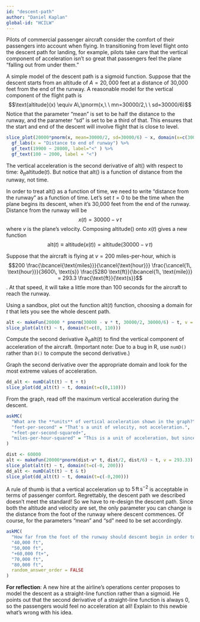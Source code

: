 ```yaml
---
id: "descent-path"
author: "Daniel Kaplan"
global-id: "HCILW"
---
```


Pilots of commercial passenger aircraft consider the comfort of their passengers into account when flying. In transitioning from level flight onto the descent path for landing, for example, pilots take care that the vertical component of acceleration isn't so great that passengers feel the plane "falling out from under them."

A simple model of the descent path is a sigmoid function. Suppose that the descent starts from an altitude of $A = 20,000$ feet at a distance of 30,000 feet from the end of the runway. A reasonable model for the vertical component of the flight path is $$\text{altitude}(x) \equiv A\,\pnorm(x,\ \  mn=30000/2,\ \  sd=30000/6)$$  Notice that the parameter "mean" is set to be half the distance to the runway, and the parameter "sd" is set to be a third of that. This ensures that the start and end of the descent will involve flight that is close to level.

```r
slice_plot(20000*pnorm(x, mean=30000/2, sd=30000/6) ~ x, domain(x=c(30000,0))) %>%
  gf_labs(x = "Distance to end of runway") %>%
  gf_text(19900 ~ 28000, label="<" ) %>%
  gf_text(100 ~ 2000, label = "<")
```

The vertical acceleration is the second derivative of alt() with respect to time: $\partial_{tt} \text{altitude}(t)$. But notice that alt() is a function of distance from the runway, not time. 

In order to treat alt() as a function of time, we need to write "distance from the runway" as a function of time. Let's set $t=0$ to be the time when the plane begins its descent, when it's 30,000 feet from the end of the runway. Distance from the runway will be $$x(t) = 30000 - v\, t$$ where $v$ is the plane's velocity.
Composing altitude() onto $x(t)$ gives a new function 
$$\text{alt}(t) \equiv \text{altitude}(x(t)) = \text{altitude}(30000-v\, t)$$

Suppose that the aircraft is flying at $v = 200$ miles-per-hour, which is $$200  \frac{\bcancel{\text{miles}}}{\cancel{\text{hour}}} \frac{\cancel{1\, \text{hour}}}{3600\, \text{s}} \frac{5280 \text{ft}}{\bcancel{1\, \text{mile}}} = 293.3 \frac{\text{ft}}{\text{s}}$$. 
At that speed, it will take a little more than 100 seconds for the aircraft to reach the runway.

Using a sandbox, plot out the function alt($t$) function, choosing a domain for $t$ that lets you see the whole descent path. 
```r
alt <- makeFun(20000 * pnorm(30000 - v * t, 30000/2, 30000/6) ~ t, v = 293.3)
slice_plot(alt(t) ~ t, domain(t=c(0, 110)))
```



Compute the second derivative $\partial_{tt} \text{alt}(t)$ to find the vertical component of acceleration of the aircraft. (Important note: Due to a bug in R, use `numD()` rather than `D()` to compute the second derivative.)

Graph the second derivative over the appropriate domain and look for the most extreme values of acceleration.

```r
dd_alt <- numD(alt(t) ~ t + t)
slice_plot(dd_alt(t) ~ t, domain(t=c(0,110)))
```
From the graph, read off the maximum vertical acceleration during the descent.

```r
askMC(
  "What are the **units** of vertical acceleration shown in the graph?",
  "feet-per-second" = "That's a unit of velocity, not acceleration.",
  "+feet-per-second-squared+",
  "miles-per-hour-squared" = "This is a unit of acceleration, but since we used feet and seconds in defining the alt() function, the second derivative will also be in feet and seconds."
)
```


```r
dist <- 60000
alt <- makeFun(20000*pnorm(dist-v* t, dist/2, dist/6) ~ t, v = 293.33)
slice_plot(alt(t) ~ t, domain(t=c(-0, 200)))
dd_alt <- numD(alt(t) ~ t & t)
slice_plot(dd_alt(t) ~ t, domain(t=c(-0,200)))
```

A rule of thumb is that a vertical acceleration up to $5\, \text{ft}\, \text{s}^{-2}$ is acceptable in terms of passenger comfort. Regrettably, the descent path we described doesn't meet the standard! So we have to re-design the descent path. Since both the altitude and velocity are set, the only parameter you can change is the distance from the foot of the runway where descent commences. Of course, for the parameters "mean" and "sd" need to be set accordingly.

```r
askMC(
  "How far from the foot of the runway should descent begin in order to stay within the $5\\, \\text{ft}\\, \\text{s}^{-2}$ acceleration constraint? Pick the shortest distance that satisfies the constraint.",
  "40,000 ft",
  "50,000 ft",
  "+60,000 ft+",
  "70,000 ft",
  "80,000 ft",
  random_answer_order = FALSE
)
```

**For reflection**: A new hire at the airline's operations center proposes to model the descent as a straight-line function rather than a sigmoid. He points out that the second derivative of a straight-line function is always 0, so the passengers would feel no acceleration at all! Explain to this newbie what's wrong with his idea.



